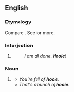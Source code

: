 ==English==

===Etymology===
Compare {{cog|de|hui}}. See {{m|en|hooey}} for more.

===Interjection===
{{en-interj}}

# {{lb|en|Southern US}} {{non-gloss definition|An expression of [[relief]].}}
#: ''I am all done. '''Hooie'''!''

===Noun===
{{en-noun|-}}

# {{lb|en|slang}} {{alternative form of|en|hooey}}
#* ''You're full of '''hooie'''.''
#* ''That's a bunch of '''hooie'''.''